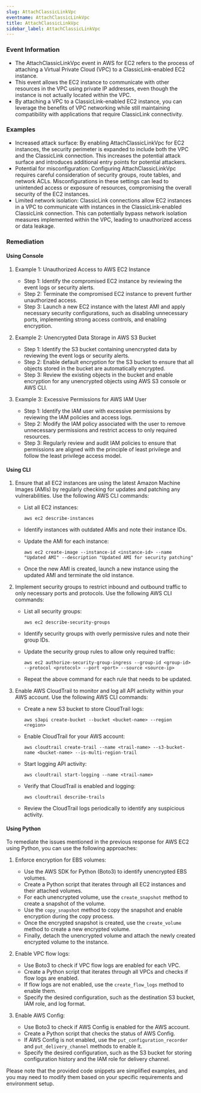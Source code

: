 ```yaml
--- 
slug: AttachClassicLinkVpc
eventname: AttachClassicLinkVpc
title: AttachClassicLinkVpc
sidebar_label: AttachClassicLinkVpc
---
```

                       
### Event Information

- The AttachClassicLinkVpc event in AWS for EC2 refers to the process of attaching a Virtual Private Cloud (VPC) to a ClassicLink-enabled EC2 instance.
- This event allows the EC2 instance to communicate with other resources in the VPC using private IP addresses, even though the instance is not actually located within the VPC.
- By attaching a VPC to a ClassicLink-enabled EC2 instance, you can leverage the benefits of VPC networking while still maintaining compatibility with applications that require ClassicLink connectivity.


### Examples

- Increased attack surface: By enabling AttachClassicLinkVpc for EC2 instances, the security perimeter is expanded to include both the VPC and the ClassicLink connection. This increases the potential attack surface and introduces additional entry points for potential attackers.
- Potential for misconfiguration: Configuring AttachClassicLinkVpc requires careful consideration of security groups, route tables, and network ACLs. Misconfigurations in these settings can lead to unintended access or exposure of resources, compromising the overall security of the EC2 instances.
- Limited network isolation: ClassicLink connections allow EC2 instances in a VPC to communicate with instances in the ClassicLink-enabled ClassicLink connection. This can potentially bypass network isolation measures implemented within the VPC, leading to unauthorized access or data leakage.

### Remediation

#### Using Console

1. Example 1: Unauthorized Access to AWS EC2 Instance
   - Step 1: Identify the compromised EC2 instance by reviewing the event logs or security alerts.
   - Step 2: Terminate the compromised EC2 instance to prevent further unauthorized access.
   - Step 3: Launch a new EC2 instance with the latest AMI and apply necessary security configurations, such as disabling unnecessary ports, implementing strong access controls, and enabling encryption.

2. Example 2: Unencrypted Data Storage in AWS S3 Bucket
   - Step 1: Identify the S3 bucket containing unencrypted data by reviewing the event logs or security alerts.
   - Step 2: Enable default encryption for the S3 bucket to ensure that all objects stored in the bucket are automatically encrypted.
   - Step 3: Review the existing objects in the bucket and enable encryption for any unencrypted objects using AWS S3 console or AWS CLI.

3. Example 3: Excessive Permissions for AWS IAM User
   - Step 1: Identify the IAM user with excessive permissions by reviewing the IAM policies and access logs.
   - Step 2: Modify the IAM policy associated with the user to remove unnecessary permissions and restrict access to only required resources.
   - Step 3: Regularly review and audit IAM policies to ensure that permissions are aligned with the principle of least privilege and follow the least privilege access model.

#### Using CLI

1. Ensure that all EC2 instances are using the latest Amazon Machine Images (AMIs) by regularly checking for updates and patching any vulnerabilities. Use the following AWS CLI commands:

   - List all EC2 instances:
     ```
     aws ec2 describe-instances
     ```

   - Identify instances with outdated AMIs and note their instance IDs.

   - Update the AMI for each instance:
     ```
     aws ec2 create-image --instance-id <instance-id> --name "Updated AMI" --description "Updated AMI for security patching"
     ```

   - Once the new AMI is created, launch a new instance using the updated AMI and terminate the old instance.

2. Implement security groups to restrict inbound and outbound traffic to only necessary ports and protocols. Use the following AWS CLI commands:

   - List all security groups:
     ```
     aws ec2 describe-security-groups
     ```

   - Identify security groups with overly permissive rules and note their group IDs.

   - Update the security group rules to allow only required traffic:
     ```
     aws ec2 authorize-security-group-ingress --group-id <group-id> --protocol <protocol> --port <port> --source <source-ip>
     ```

   - Repeat the above command for each rule that needs to be updated.

3. Enable AWS CloudTrail to monitor and log all API activity within your AWS account. Use the following AWS CLI commands:

   - Create a new S3 bucket to store CloudTrail logs:
     ```
     aws s3api create-bucket --bucket <bucket-name> --region <region>
     ```

   - Enable CloudTrail for your AWS account:
     ```
     aws cloudtrail create-trail --name <trail-name> --s3-bucket-name <bucket-name> --is-multi-region-trail
     ```

   - Start logging API activity:
     ```
     aws cloudtrail start-logging --name <trail-name>
     ```

   - Verify that CloudTrail is enabled and logging:
     ```
     aws cloudtrail describe-trails
     ```

   - Review the CloudTrail logs periodically to identify any suspicious activity.

#### Using Python

To remediate the issues mentioned in the previous response for AWS EC2 using Python, you can use the following approaches:

1. Enforce encryption for EBS volumes:
   - Use the AWS SDK for Python (Boto3) to identify unencrypted EBS volumes.
   - Create a Python script that iterates through all EC2 instances and their attached volumes.
   - For each unencrypted volume, use the `create_snapshot` method to create a snapshot of the volume.
   - Use the `copy_snapshot` method to copy the snapshot and enable encryption during the copy process.
   - Once the encrypted snapshot is created, use the `create_volume` method to create a new encrypted volume.
   - Finally, detach the unencrypted volume and attach the newly created encrypted volume to the instance.

2. Enable VPC flow logs:
   - Use Boto3 to check if VPC flow logs are enabled for each VPC.
   - Create a Python script that iterates through all VPCs and checks if flow logs are enabled.
   - If flow logs are not enabled, use the `create_flow_logs` method to enable them.
   - Specify the desired configuration, such as the destination S3 bucket, IAM role, and log format.

3. Enable AWS Config:
   - Use Boto3 to check if AWS Config is enabled for the AWS account.
   - Create a Python script that checks the status of AWS Config.
   - If AWS Config is not enabled, use the `put_configuration_recorder` and `put_delivery_channel` methods to enable it.
   - Specify the desired configuration, such as the S3 bucket for storing configuration history and the IAM role for delivery channel.

Please note that the provided code snippets are simplified examples, and you may need to modify them based on your specific requirements and environment setup.


 